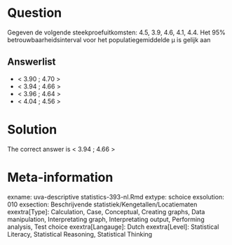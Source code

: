 Question
========

Gegeven de volgende steekproefuitkomsten: 4.5, 3.9, 4.6, 4.1, 4.4. Het 95% betrouwbaarheidsinterval voor het populatiegemiddelde µ is gelijk aan 

Answerlist
----------
* &lt; 3.90 ; 4.70 &gt;
* &lt; 3.94 ; 4.66 &gt;
* &lt; 3.96 ; 4.64 &gt;
* &lt; 4.04 ; 4.56 &gt;

Solution
========

The correct answer is  &lt; 3.94 ; 4.66 &gt; 

Meta-information
================
exname: uva-descriptive statistics-393-nl.Rmd 
extype: schoice 
exsolution: 010 
exsection: Beschrijvende statistiek/Kengetallen/Locatiematen
exextra[Type]: Calculation, Case, Conceptual, Creating graphs, Data manipulation, Interpretating graph, Interpretating output, Performing analysis, Test choice 
exextra[Langauge]: Dutch 
exextra[Level]: Statistical Literacy, Statistical Reasoning, Statistical Thinking 
